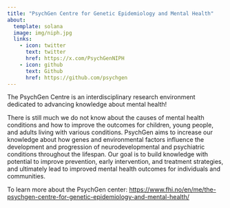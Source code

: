 ```yaml
---
title: "PsychGen Centre for Genetic Epidemiology and Mental Health"
about:
  template: solana
  image: img/niph.jpg
  links:
    - icon: twitter
      text: twitter
      href: https://x.com/PsychGenNIPH
    - icon: github
      text: Github
      href: https://github.com/psychgen
---
```


The PsychGen Centre is an interdisciplinary research environment dedicated to advancing knowledge about mental health!

There is still much we do not know about the causes of mental health conditions and how to improve the outcomes for children, young people, and adults living with various conditions. PsychGen aims to increase our knowledge about how genes and environmental factors influence the development and progression of neurodevelopmental and psychiatric conditions throughout the lifespan. Our goal is to build knowledge with potential to improve prevention, early intervention, and treatment strategies, and ultimately lead to improved mental health outcomes for individuals and communities.

To learn more about the PsychGen center: <https://www.fhi.no/en/me/the-psychgen-centre-for-genetic-epidemiology-and-mental-health/>
